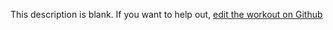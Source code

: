 
  This description is blank. If you want to help out, [edit the workout on Github](https://www.github.com/LiftArcade/exercises/blob/main/exercises/barbell-curl-description.mdx)